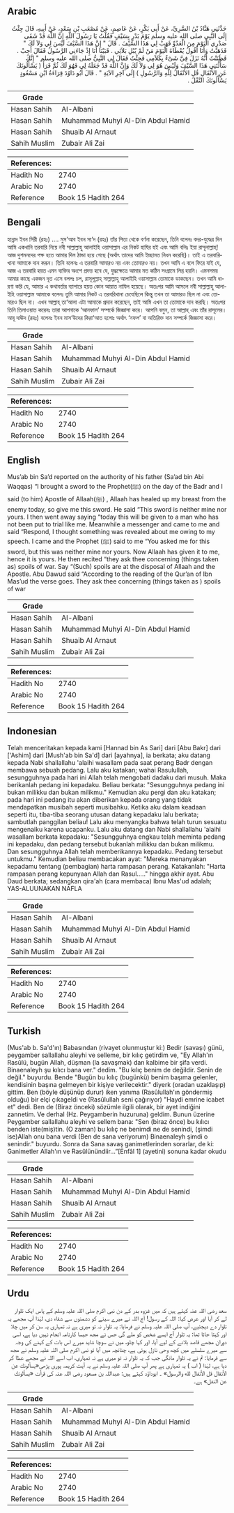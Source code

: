 ## Arabic


<div dir="rtl" lang="ar" style={{fontSize:'larger',backgroundColor:'#f8f9fa',padding:20}}>
حَدَّثَنِي هَنَّادُ بْنُ السَّرِيِّ، عَنْ أَبِي بَكْرٍ، عَنْ عَاصِمٍ، عَنْ مُصْعَبِ بْنِ سَعْدٍ، عَنْ أَبِيهِ، قَالَ جِئْتُ إِلَى النَّبِي صلى الله عليه وسلم يَوْمَ بَدْرٍ بِسَيْفٍ فَقُلْتُ يَا رَسُولَ اللَّهِ إِنَّ اللَّهَ قَدْ شَفَى صَدْرِي الْيَوْمَ مِنَ الْعَدُوِّ فَهَبْ لِي هَذَا السَّيْفَ ‏.‏ قَالَ ‏"‏ إِنَّ هَذَا السَّيْفَ لَيْسَ لِي وَلاَ لَكَ ‏"‏ فَذَهَبْتُ وَأَنَا أَقُولُ يُعْطَاهُ الْيَوْمَ مَنْ لَمْ يُبْلِ بَلاَئِي ‏.‏ فَبَيْنَا أَنَا إِذْ جَاءَنِي الرَّسُولُ فَقَالَ أَجِبْ ‏.‏ فَظَنَنْتُ أَنَّهُ نَزَلَ فِيَّ شَىْءٌ بِكَلاَمِي فَجِئْتُ فَقَالَ لِي النَّبِيُّ صلى الله عليه وسلم ‏"‏ إِنَّكَ سَأَلْتَنِي هَذَا السَّيْفَ وَلَيْسَ هُوَ لِي وَلاَ لَكَ وَإِنَّ اللَّهَ قَدْ جَعَلَهُ لِي فَهُوَ لَكَ ثُمَّ قَرَأَ ‏(‏ يَسْأَلُونَكَ عَنِ الأَنْفَالِ قُلِ الأَنْفَالُ لِلَّهِ وَالرَّسُولِ ‏)‏ إِلَى آخِرِ الآيَةِ ‏"‏ ‏.‏ قَالَ أَبُو دَاوُدَ قِرَاءَةُ ابْنِ مَسْعُودٍ يَسْأَلُونَكَ النَّفْلَ ‏.‏
</div>
<div style={{backgroundColor:'#f8f9fa',padding:20, marginBottom: 10}}><table> <thead> <tr> <th>Grade</th> <th></th> </tr> </thead> <tbody> <tr><td>Hasan Sahih</td><td>Al-Albani</td></tr><tr><td>Hasan Sahih</td><td>Muhammad Muhyi Al-Din Abdul Hamid</td></tr><tr><td>Hasan Sahih</td><td>Shuaib Al Arnaut</td></tr><tr><td>Sahih Muslim</td><td>Zubair Ali Zai</td></tr></tbody></table><table> <thead> <tr> <th>References:</th> <th></th> </tr> </thead> <tbody><tr><td>Hadith No</td><td>2740</td></tr><tr><td>Arabic No</td><td>2740</td></tr><tr><td>Reference</td><td>Book 15 Hadith 264</td></tr></tbody></table></div>

## Bengali


<div dir="ltr" lang="bn" style={{fontSize:'larger',backgroundColor:'#f8f9fa',padding:20}}>
হান্নাদ ইবন সিরী (রহঃ) .... মুস'আব ইবন সা‘দ (রহঃ) তাঁর পিতা থেকে বর্ণনা করেছেন, তিনি বলেনঃ বদর-যুদ্ধের দিন আমি একখানি তরবারি নিয়ে নবী সাল্লাল্লাহু আলাইহি ওয়াসাল্লাম এর নিকট হাযির হই এবং আমি বলিঃ ইয়া রাসূলাল্লাহ্! আজ দুশমনদের পক্ষ হতে আমার দিল ঠান্ডা হয়ে গেছে (অর্থাৎ তাদের আমি ইচ্ছামত নিধন করেছি)। তাই এ তরবারিখানা আমাকে দান করূন। তিনি বলেনঃ এ তরবারি আমারও নয় এবং তোমারও নয়। তখন আমি এ বলে ফিরে যাই যে, আজ এ তরবারি হয়ত এমন ব্যক্তির অংশে প্রদত্ত হবে যে, যুদ্ধক্ষেত্রে আমার মত কঠিন সংগ্রামে লিপ্ত হয়নি। এমনসময় আমার কাছে একজন দূত এসে বললঃ চল, রাসূলূল্লাহ্ সাল্লাল্লাহু আলাইহি ওয়াসাল্লাম তোমাকে ডাকছেন। তখন আমি ধারণা করি যে, আমার এ কথাবর্তার ব্যাপারে হয়ত কোন আয়াত নাযিল হয়েছে। অতঃপর আমি আসলে নবী সাল্লাল্লাহু আলাইহি ওয়াসাল্লাম আমাকে বলেনঃ তুমি আমার নিকট এ তরবরিখানা চেযেছিলে কিন্তু তখন তা আমারও ছিল না এবং তোমারও ছিল না। এখন আল্লাহ্ তা‘আলা এটা আমাকে প্রদান করেছেন, তাই আমি এখন তা তোমাকে দান করছি। অতঃপর তিনি তিলাওয়াত করেনঃ তারা আপনাকে ‘আনফাল’ সম্পর্কে জিজ্ঞাসা করে। আপনি বলুন, তা আল্লাহ্ এবং তাঁর রাসূলের। আবূ দাঊদ (রহঃ) বলেনঃ ইবন মাস‘উদের কিরা‘আত হলোঃ অর্থাৎ ‘নফল’ বা অতিরিক্ত দান সম্পর্কে জিজ্ঞাসা করে।
</div>
<div style={{backgroundColor:'#f8f9fa',padding:20, marginBottom: 10}}><table> <thead> <tr> <th>Grade</th> <th></th> </tr> </thead> <tbody> <tr><td>Hasan Sahih</td><td>Al-Albani</td></tr><tr><td>Hasan Sahih</td><td>Muhammad Muhyi Al-Din Abdul Hamid</td></tr><tr><td>Hasan Sahih</td><td>Shuaib Al Arnaut</td></tr><tr><td>Sahih Muslim</td><td>Zubair Ali Zai</td></tr></tbody></table><table> <thead> <tr> <th>References:</th> <th></th> </tr> </thead> <tbody><tr><td>Hadith No</td><td>2740</td></tr><tr><td>Arabic No</td><td>2740</td></tr><tr><td>Reference</td><td>Book 15 Hadith 264</td></tr></tbody></table></div>

## English


<div dir="ltr" lang="en" style={{fontSize:'larger',backgroundColor:'#f8f9fa',padding:20}}>
Mus’ab bin Sa’d reported on the authority of his father (Sa’ad bin Abi Waqqas) “I brought a sword to the Prophet(ﷺ) on the day of the Badr and I said (to him) Apostle of Allaah(ﷺ) , Allaah has healed up my breast from the enemy today, so give me this sword. He said “This sword is neither mine nor yours. I then went away saying “today this will be given to a man who has not been put to trial like me. Meanwhile a messenger and came to me and said “Respond, I thought something was revealed about me owing to my speech. I came and the Prophet (ﷺ) said to me “You asked me for this sword, but this was neither mine nor yours. Now Allaah has given it to me, hence it is yours. He then recited “they ask thee concerning (things taken as) spoils of war. Say “(Such) spoils are at the disposal of Allaah and the Apostle. Abu Dawud said “According to the reading of the Qur’an of Ibn Mas’ud the verse goes. They ask thee concerning (things taken as ) spoils of war
</div>
<div style={{backgroundColor:'#f8f9fa',padding:20, marginBottom: 10}}><table> <thead> <tr> <th>Grade</th> <th></th> </tr> </thead> <tbody> <tr><td>Hasan Sahih</td><td>Al-Albani</td></tr><tr><td>Hasan Sahih</td><td>Muhammad Muhyi Al-Din Abdul Hamid</td></tr><tr><td>Hasan Sahih</td><td>Shuaib Al Arnaut</td></tr><tr><td>Sahih Muslim</td><td>Zubair Ali Zai</td></tr></tbody></table><table> <thead> <tr> <th>References:</th> <th></th> </tr> </thead> <tbody><tr><td>Hadith No</td><td>2740</td></tr><tr><td>Arabic No</td><td>2740</td></tr><tr><td>Reference</td><td>Book 15 Hadith 264</td></tr></tbody></table></div>

## Indonesian


<div dir="ltr" lang="id" style={{fontSize:'larger',backgroundColor:'#f8f9fa',padding:20}}>
Telah menceritakan kepada kami [Hannad bin As Sari] dari [Abu Bakr] dari ['Ashim] dari [Mush'ab bin Sa'd] dari [ayahnya], ia berkata; aku datang kepada Nabi shallallahu 'alaihi wasallam pada saat perang Badr dengan membawa sebuah pedang. Lalu aku katakan; wahai Rasulullah, sesungguhnya pada hari ini Allah telah mengobati dadaku dari musuh. Maka berikanlah pedang ini kepadaku. Beliau berkata: "Sesungguhnya pedang ini bukan milikku dan bukan milikmu." Kemudian aku pergi dan aku katakan; pada hari ini pedang itu akan diberikan kepada orang yang tidak mendapatkan musibah seperti musibahku. Ketika aku dalam keadaan seperti itu, tiba-tiba seorang utusan datang kepadaku lalu berkata; sambutlah panggilan beliau! Lalu aku menyangka bahwa telah turun sesuatu mengenaiku karena ucapanku. Lalu aku datang dan Nabi shallallahu 'alaihi wasallam berkata kepadaku: "Sesungguhnya engkau telah meminta pedang ini kepadaku, dan pedang tersebut bukanlah milikku dan bukan milikmu. Dan sesungguhnya Allah telah memberikannya kepadaku. Pedang tersebut untukmu." Kemudian beliau membacakan ayat: "Mereka menanyakan kepadamu tentang (pembagian) harta rampasan perang. Katakanlah: "Harta rampasan perang kepunyaan Allah dan Rasul….." hingga akhir ayat. Abu Daud berkata; sedangkan qira'ah (cara membaca) Ibnu Mas'ud adalah; YAS-ALUUNAKAN NAFLA
</div>
<div style={{backgroundColor:'#f8f9fa',padding:20, marginBottom: 10}}><table> <thead> <tr> <th>Grade</th> <th></th> </tr> </thead> <tbody> <tr><td>Hasan Sahih</td><td>Al-Albani</td></tr><tr><td>Hasan Sahih</td><td>Muhammad Muhyi Al-Din Abdul Hamid</td></tr><tr><td>Hasan Sahih</td><td>Shuaib Al Arnaut</td></tr><tr><td>Sahih Muslim</td><td>Zubair Ali Zai</td></tr></tbody></table><table> <thead> <tr> <th>References:</th> <th></th> </tr> </thead> <tbody><tr><td>Hadith No</td><td>2740</td></tr><tr><td>Arabic No</td><td>2740</td></tr><tr><td>Reference</td><td>Book 15 Hadith 264</td></tr></tbody></table></div>

## Turkish


<div dir="ltr" lang="tr" style={{fontSize:'larger',backgroundColor:'#f8f9fa',padding:20}}>
(Mus'ab b. Sa'd'ın) Babasından (rivayet olunmuştur ki:) Bedir (savaşı) günü, peygamber sallallahu aleyhi ve selleme, bir kılıç getirdim ve, "Ey Allah'ın Rasûlü, bugün Allah, düşman (la savaşmak) dan kalbime bir şifa verdi. Binaenaleyh şu kılıcı bana ver." dedim. "Bu kılıç benim de değildir. Senin de değil." buyurdu. Bende "Bugün bu kılıç (bugünkü) benim başıma gelenler, kendisinin başına gelmeyen bir kişiye verilecektir." diyerk (oradan uzaklaşıp) gittim. Ben (böyle düşünüp durur) iken yanıma (Rasûlullah'ın göndermiş olduğu) bir elçi çıkageldi ve (Rasûlullah seni çağırıyor) "Haydi emrine icabet et" dedi. Ben de (Biraz önceki) sözümle ilgili olarak, bir ayet indiğini zannetim. Ve derhal (Hz. Peygamberin huzuruna) geldim. Bunun üzerine Peygamber sallallahu aleyhi ve sellem bana: "Sen (biraz önce) bu kılıcı benden iste(miş)tin. (O zaman) bu kılıç ne benimdi ne de senindi, (şimdi ise)Allah onu bana verdi (Ben de sana veriyorum) Binaenaleyh şimdi o senindir." buyurdu. Sonra da Sana savaş ganimetlerinden sorarlar, de ki: Ganimetler Allah'ın ve Rasûlünündiir...”[Enfâl 1] (ayetini) sonuna kadar okudu
</div>
<div style={{backgroundColor:'#f8f9fa',padding:20, marginBottom: 10}}><table> <thead> <tr> <th>Grade</th> <th></th> </tr> </thead> <tbody> <tr><td>Hasan Sahih</td><td>Al-Albani</td></tr><tr><td>Hasan Sahih</td><td>Muhammad Muhyi Al-Din Abdul Hamid</td></tr><tr><td>Hasan Sahih</td><td>Shuaib Al Arnaut</td></tr><tr><td>Sahih Muslim</td><td>Zubair Ali Zai</td></tr></tbody></table><table> <thead> <tr> <th>References:</th> <th></th> </tr> </thead> <tbody><tr><td>Hadith No</td><td>2740</td></tr><tr><td>Arabic No</td><td>2740</td></tr><tr><td>Reference</td><td>Book 15 Hadith 264</td></tr></tbody></table></div>

## Urdu


<div dir="rtl" lang="ur" style={{fontSize:'larger',backgroundColor:'#f8f9fa',padding:20}}>
سعد رضی اللہ عنہ کہتے ہیں کہ میں غزوہ بدر کے دن نبی اکرم صلی اللہ علیہ وسلم کے پاس ایک تلوار لے کر آیا اور عرض کیا: اللہ کے رسول! آج اللہ نے میرے سینے کو دشمنوں سے شفاء دی، لہٰذا آپ مجھے یہ تلوار دے دیجئیے، آپ صلی اللہ علیہ وسلم نے فرمایا: یہ تلوار نہ تو میری ہے نہ تمہاری یہ سن کر میں چلا اور کہتا جاتا تھا: یہ تلوار آج ایسے شخص کو ملے گی جس نے مجھ جیسا کارنامہ انجام نہیں دیا ہے، اسی دوران مجھے قاصد بلانے کے لیے آیا، اور کہا چلو، میں نے سوچا شاید میرے اس بات کے کہنے کی وجہ سے میرے سلسلے میں کچھ وحی نازل ہوئی ہے، چنانچہ میں آیا تو نبی اکرم صلی اللہ علیہ وسلم نے مجھ سے فرمایا: تم نے یہ تلوار مانگی جب کہ یہ تلوار نہ تو میری ہے نہ تمہاری، اب اسے اللہ نے مجھے عطا کر دیا ہے، لہٰذا ( اب ) یہ تمہاری ہے پھر آپ صلی اللہ علیہ وسلم نے یہ آیت کریمہ پوری پڑھی«يسألونك عن الأنفال قل الأنفال لله والرسول» ۔ ابوداؤد کہتے ہیں: عبداللہ بن مسعود رضی اللہ عنہ کی قرأت «يسألونك عن النفل» ہے۔
</div>
<div style={{backgroundColor:'#f8f9fa',padding:20, marginBottom: 10}}><table> <thead> <tr> <th>Grade</th> <th></th> </tr> </thead> <tbody> <tr><td>Hasan Sahih</td><td>Al-Albani</td></tr><tr><td>Hasan Sahih</td><td>Muhammad Muhyi Al-Din Abdul Hamid</td></tr><tr><td>Hasan Sahih</td><td>Shuaib Al Arnaut</td></tr><tr><td>Sahih Muslim</td><td>Zubair Ali Zai</td></tr></tbody></table><table> <thead> <tr> <th>References:</th> <th></th> </tr> </thead> <tbody><tr><td>Hadith No</td><td>2740</td></tr><tr><td>Arabic No</td><td>2740</td></tr><tr><td>Reference</td><td>Book 15 Hadith 264</td></tr></tbody></table></div>